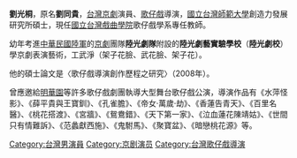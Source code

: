 '''劉光桐'''，原名'''劉同貴'''，[[台灣|台灣]][[京劇|京劇]]演員、[[歌仔戲|歌仔戲]]導演，[[國立台灣師範大學|國立台灣師範大學]]創造力發展研究所碩士，現任[[國立台灣戲曲學院|國立台灣戲曲學院]]歌仔戲學系專任教師。

幼年考進[[中華民國陸軍|中華民國陸軍]]的[[京劇|京劇]]團隊'''陸光劇隊'''附設的'''陸光劇藝實驗學校'''（'''陸光劇校'''）學京劇表演藝術，工武淨（架子花臉、武花臉、架子花）。

他的碩士論文是〈歌仔戲導演創作歷程之研究〉（2008年）。

曾應邀給[[明華園|明華園]]等許多歌仔戲劇團執導大型舞台歌仔戲公演，導演作品有《水萍怪影》、《薛平貴與王寶釧》、《孔雀膽》、《帝女·萬歲·劫》、《香蓮告青天》、《百里名醫》、《桃花搭渡》、《宮牆》、《鴛鴦錯》、《天下第一家》、《泣血蓮花陳靖姑》、《世間只有情難訴》、《范蠡獻西施》、《鬼駙馬》、《聚寶盆》、《暗戀桃花源》等。

[[Category:台灣男演員|Category:台灣男演員]]
[[Category:京剧演员|Category:京剧演员]]
[[Category:台灣歌仔戲導演|Category:台灣歌仔戲導演]]
